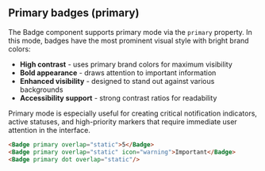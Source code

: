 ## Primary badges (primary)

The Badge component supports primary mode via the `primary` property. In this mode, badges have the most prominent visual style with bright brand colors:

- **High contrast** - uses primary brand colors for maximum visibility
- **Bold appearance** - draws attention to important information
- **Enhanced visibility** - designed to stand out against various backgrounds
- **Accessibility support** - strong contrast ratios for readability

Primary mode is especially useful for creating critical notification indicators, active statuses, and high-priority markers that require immediate user attention in the interface.

```html
<Badge primary overlap="static">5</Badge>
<Badge primary overlap="static" icon="warning">Important</Badge>
<Badge primary dot overlap="static"/>
```
